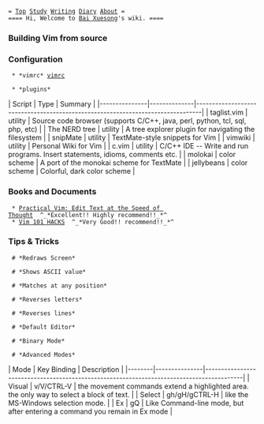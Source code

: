  = [[index|Top]] [[Study]] [[Writing]] [[diary/diary|Diary]] [[Bai Xuesong|About]] =
 ==== Hi, Welcome to [[Bai Xuesong]]'s wiki. ====

=== Building Vim from source ===

{{{ class="brush: bash;" title="buildvim.sh"
#!/bin/sh

# install package
yum install -y \
ncurses-devel tcl tcl-devel python2 python2-devel ruby ruby-devel perl \
perl-devel perl-ExtUtils-Embed \automake libevent-devel libevent libselinux \
libselinux-devel libsepol libsepol-devel gtk2 gtk2-devel libXt libXt-devel \
libXtst libXtst-devel glib2-devel libX*-devel cairo-devel pango-devel \
cups-libs gettext-devel gettext-libs mercurial

# get source
hg clone https://vim.googlecode.com/hg/ vim
hg pull
hg update
cd vim

# configure (full feature)
./configure --prefix=/opt/vim --enable-selinux --enable-luainterp \
  --enable-perlinterp --enable-pythoninterp --enable-python3interp \
  --enable-tclinterp --enable-rubyinterp --enable-multibyte --disable-gui \
  --with-features=huge --enable-fail-if-missing=yes  \
  --enable-fontset --enable-sysmouse --with-compiledby="root@cgeeker.com" \
  --with-python3-config-dir=/opt/python3/lib/python3.3/config-3.3m/ \
  --with-python-config-dir=/usr/lib64/python2.6/config --enable-acl \
  --enable-gui=gnome2 --enable-xim --enable-fontset --with-x

# compile & install
make ARCH=x86_64 && make install
}}}

=== Configuration ===
  * *vimrc* [[Files/vim/|vimrc]]

  * *plugins*
| Script        | Type         | Summary                                                                        |
|---------------|--------------|--------------------------------------------------------------------------------|
| taglist.vim   | utility      | Source code browser (supports C/C++, java, perl, python, tcl, sql, php, etc)   |
| The NERD tree | utility      | A tree explorer plugin for navigating the filesystem                           |
| snipMate      | utility      | TextMate-style snippets for Vim                                                |
| vimwiki       | utility      | Personal Wiki for Vim                                                          |
| c.vim         | utility      | C/C++ IDE --  Write and run programs. Insert statements, idioms, comments etc. |
| molokai       | color scheme | A port of the monokai scheme for TextMate                                      |
| jellybeans    | color scheme | Colorful, dark color scheme                                                    |

=== Books and Documents  ===
  * [[http://pragprog.com/book/dnvim/practical-vim|Practical Vim: Edit Text at the Speed of Thought]]  ^_*Excellent!! Highly recommend!!_*^
  * [[http://www.thegeekstuff.com/vim-101-hacks-ebook/|Vim 101 HACKS]]  ^_*Very Good!! recommend!!_*^

=== Tips & Tricks ===
  # *Redraws Screen*
    {{{ class="brush: bash;"
z<ENTER> # the current line => Top
z-       # the current line => Bottom
z.       # the current line => Middle
    }}}
  # *Shows ASCII value*
    {{{ class="brush: bash;"
ga       # show ga (ga on a space) result: < > 32, Hex 20, Octal 040
    }}
  # *Formats a paragraph*
    {{{ class="brush: bash;"
gqap     # gq: format, ap: a paragragh
    }}}
  # *Matches at any position*
    {{{ class="brush: bash;"
/pattern\zs    # place the cursor at end of pattern
    }}}
  # *Reverses letters*
    {{{ class="brush: bash;"
vmap <Leader>fR c<C-O>:set ri<CR><C-R>"<Esc>:set nori<CR> # need +rightleft feature
    }}}
  # *Reverses lines*
    {{{ class="brush: bash;"
:range!tac    # tac = reversed cat
    }}}
  # *Default Editor*
    {{{ class="brush: bash;"
update-alternatives --set editor VIMPATH  # debian-based system
export EDITOR=vim                         # most of unix/linux system
    }}}
  # *Binary Mode*
    {{{ class="brush: bash;"
vim -b file       # edit file in binary-mode
:%!xxd            # from text-mode to bianry-mode
:%!xxd -r         # from binary-mode to text-mode
    }}}
  # *Advanced Modes*
| Mode   | Key Binding   | Description                                                                              |
|--------|---------------|------------------------------------------------------------------------------------------|
| Visual | v/V/CTRL-V    | the movement commands extend a highlighted area. the only way to select a block of text. |
| Select | gh/gH/gCTRL-H | like the MS-Windows selection mode.                                                      |
| Ex     | gQ            | Like Command-line mode, but after entering a command you remain in Ex mode               |
